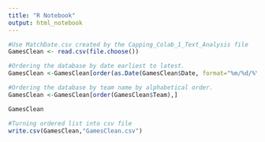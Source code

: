 ```yaml
---
title: "R Notebook"
output: html_notebook
---
```



```r
#Use MatchDate.csv created by the Capping_Colab_1_Text_Analysis file
GamesClean <- read.csv(file.choose())
```

```r
#Ordering the database by date earliest to latest.  
GamesClean <-GamesClean[order(as.Date(GamesClean$Date, format="%m/%d/%Y")),]
```
```r
#Ordering the database by team name by alphabetical order. 
GamesClean <-GamesClean[order(GamesClean$Team),]
```
```r
GamesClean
```

```r
#Turning ordered list into csv file
write.csv(GamesClean,"GamesClean.csv")
```

